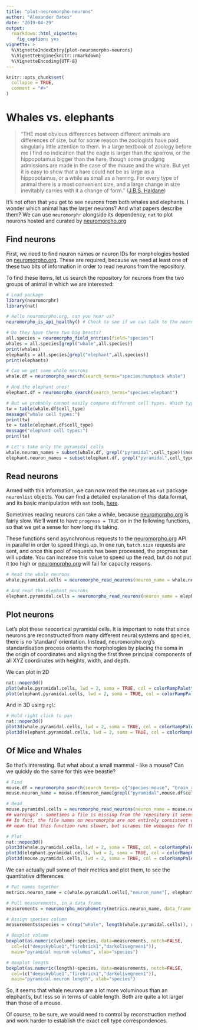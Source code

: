 ```yaml
---
title: "plot-neuromorpho-neurons"
author: "Alexander Bates"
date: "2019-04-29"
output: 
  rmarkdown::html_vignette:
    fig_caption: yes
vignette: >
  %\VignetteIndexEntry{plot-neuromorpho-neurons}
  %\VignetteEngine{knitr::rmarkdown}
  %\VignetteEncoding{UTF-8}
---
```


```r
knitr::opts_chunk$set(
  collapse = TRUE,
  comment = "#>"
)
```

# Whales vs. elephants

> "THE most obvious differences between different animals are differences 
of size, but for some reason the zoologists have paid singularly little 
attention to them. In a large textbook of zoology before me I find no 
indication that the eagle is larger than the sparrow, or the hippopotamus 
bigger than the hare, though some grudging admissions are made in the case 
of the mouse and the whale. But yet it is easy to show that a hare could not 
be as large as a hippopotamus, or a while as small as a herring. For every 
type of animal there is a most convenient size, and a large change in size 
inevitably carries with it a change of form."
([J.B.S. Haldane](https://archive.org/stream/OnBeingTheRightSize-J.B.S.Haldane/rightsize_djvu.txt))

It's not often that you get to see neurons from both whales and elephants. I wonder which animal has the larger neurons? And what papers describe them? We can use `neuromorphr` alongside its dependency, `nat` to plot neurons hosted and curated by [neuromorpho.org](http://neuromorpho.org)

## Find neurons

First, we need to find neuron names or neuron IDs for morphologies hosted on [neuromorpho.org](http://neuromorpho.org). These are required, because we need at least one of these two bits of information in order to read neurons from the repository.

To find these items, let us search the repository for neurons from the two groups of animal in which we are interested:

```r
# Load package
library(neuromorphr)
library(nat)

# Hello neuromorpho.org, can you hear us?
neuromorpho_is_api_healthy() # Check to see if we can talk to the neuromorpho API, otherwise we cannot continue

# Do they have these two big beasts?
all.species = neuromorpho_field_entries(field="species")
whales = all.species[grepl("whale",all.species)]
print(whales)
elephants = all.species[grepl("elephant",all.species)]
print(elephants)

# Can we get some whale neurons
whale.df = neuromorpho_search(search_terms="species:humpback whale")

# And the elephant ones!
elephant.df = neuromorpho_search(search_terms="species:elephant")

# But we probably cannot easily compare different cell types. Which types do we have?
tw = table(whale.df$cell_type)
message("whale cell types:")
print(tw)
te = table(elephant.df$cell_type)
message("elephant cell types:")
print(te)

# Let's take only the pyramidal cells
whale.neuron_names = subset(whale.df, grepl("pyramidal",cell_type))$neuron_name
elephant.neuron_names = subset(elephant.df, grepl("pyramidal",cell_type))$neuron_name

```

## Read neurons

Armed with this information, we can now read the neurons as `nat` package `neuronlist` objects. You can find a detailed explanation of this data format, and its basic manipulation with `nat` tools, [here](https://jefferis.github.io/nat/).

Sometimes reading neurons can take a while, because [neuromorpho.org](http://neuromorpho.org) is fairly slow. We'll want to have `progress = TRUE` on in the following functions, so that we get a sense for how long it's taking.

These functions send asynchronous requests to the [neuromorpho.org](http://neuromorpho.org) API in parallel in order to speed things up. In one run, `batch.size` requests are sent, and once this pool of requests has been processed, the progress bar will update. You can increase this value to speed up the read, but do not put it too high or [neuromorpho.org](http://neuromorpho.org) will fail for capacity reasons.

```r
# Read the whale neurons
whale.pyramidal.cells = neuromorpho_read_neurons(neuron_name = whale.neuron_names, batch.size = 10, nat = TRUE, progress = TRUE)

# And read the elephant neurons
elephant.pyramidal.cells = neuromorpho_read_neurons(neuron_name = elephant.neuron_names, batch.size = 10, nat = TRUE, progress = TRUE)
```

## Plot neurons

Let's plot these neocortical pyramidal cells. It is important to note that since neurons are reconstructed from many different neural systems and species, there is no 'standard' orientation. Instead, neuromorpho.org's standardisation process orients the morphologies by placing the soma in the origin of coordinates and aligning the first three principal components of all XYZ coordinates with heights, width, and depth. 

We can plot in 2D


```r
nat::nopen3d()
plot(whale.pyramidal.cells, lwd = 2, soma = TRUE, col = colorRampPalette(c("deepskyblue1","deepskyblue4"))(length(whale.pyramidal.cells)))
plot(elephant.pyramidal.cells, lwd = 2, soma = TRUE, col = colorRampPalette(c("firebrick1","firebrick4"))(length(elephant.pyramidal.cells)))
```

And in 3D using `rgl`:

```r
# Hold right click to pan
nat::nopen3d()
plot3d(whale.pyramidal.cells, lwd = 2, soma = TRUE, col = colorRampPalette(c("deepskyblue1","deepskyblue4"))(length(whale.pyramidal.cells)))
plot3d(elephant.pyramidal.cells, lwd = 2, soma = TRUE, col = colorRampPalette(c("firebrick1","firebrick4"))(length(elephant.pyramidal.cells)))
```

## Of Mice and Whales

So that's interesting. But what about a small mammal - like a mouse? Can we quickly do the same for this wee beastie?

```r
# Find
mouse.df = neuromorpho_search(search_terms= c("species:mouse", "brain_region:neocortex")) # takes a while, there's a lot of mouse data to look through!
mouse.neuron_name = mouse.df$neuron_name[grepl("pyramidal",mouse.df$cell_type)]

# Read
mouse.pyramidal.cells = neuromorpho_read_neurons(neuron_name = mouse.neuron_name, batch.size = 25, nat = TRUE, progress = TRUE, find = FALSE)
## warnings? - sometimes a file is missing from the repository it seems, or can otherwise not be accessed, so we lost a few cells ...
## In fact, the file names on neuromorpho are not entirely consistent with one another. You can try using find = TRUE, which will
## mean that this function runs slower, but scrapes the webpages for the correct dowbnload URL, which may slightly improve neuron retrieval 

# Plot
nat::nopen3d()
plot3d(whale.pyramidal.cells, lwd = 2, soma = TRUE, col = colorRampPalette(c("deepskyblue1","deepskyblue4"))(length(whale.pyramidal.cells)))
plot3d(elephant.pyramidal.cells, lwd = 2, soma = TRUE, col = colorRampPalette(c("firebrick1","firebrick4"))(length(elephant.pyramidal.cells)))
plot3d(mouse.pyramidal.cells, lwd = 2, soma = TRUE, col = colorRampPalette(c("darkolivegreen1","darkolivegreen4"))(length(mouse.pyramidal.cells)))

```

We can actually pull some of their metrics and plot them, to see the quantitative differences

```r
# Put names together
metrics.neuron_name = c(whale.pyramidal.cells[,"neuron_name"], elephant.pyramidal.cells[,"neuron_name"], mouse.pyramidal.cells[,"neuron_name"])

# Pull measurements, in a data frame
measurements = neuromorpho_morphometry(metrics.neuron_name, data_frame = TRUE)

# Assign species column
measurements$species = c(rep("whale", length(whale.pyramidal.cells)), rep("elephant", length(elephant.pyramidal.cells)), rep("mouse", length(mouse.pyramidal.cells)))

# Boxplot volume
boxplot(as.numeric(volume)~species, data=measurements, notch=FALSE, 
  col=(c("deepskyblue1","firebrick1","darkolivegreen1")),
  main="pyramidal neuron volumes", xlab="species")

# Boxplot length
boxplot(as.numeric(length)~species, data=measurements, notch=FALSE, 
  col=(c("deepskyblue1","firebrick1","darkolivegreen1")),
  main="pyramidal neuron length", xlab="species")
```

So, it seems that whale neurons are a lot more voluminous than an elephant's, but less so in terms of cable length. Both are quite a lot larger than those of a mouse.

Of course, to be sure, we would need to control by reconstruction method and work harder to establish the exact cell type correspondences.
